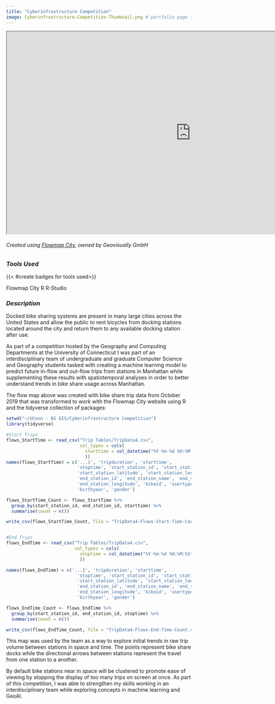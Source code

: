```yaml
---
title: "Cyberinfrastructure Competition"
image: Cyberinfrastructure-Competition-Thumbnail.png # portfolio page thumbnail image
---
```


```{=html}
<iframe width="1000" height="550" src="https://app.flowmap.city/public/01a0dbe4-8cc1-4135-9ba1-a49ce81b4870" title="Flowmap"></iframe>
```
###### *Created using [Flowmap City](https://www.flowmap.city/), owned by Geovisually GmbH*

### *Tools Used*

{{< #create badges for tools used>}}

[Flowmap City]{.badge .rounded-pill .bg-success} [R]{.badge .rounded-pill .bg-success} [R-Studio]{.badge .rounded-pill .bg-success}

### *Description*

Docked bike sharing systems are present in many large cities across the United States and allow the public to rent bicycles from docking stations located around the city and return them to any available docking station after use.

As part of a competition hosted by the Geography and Computing Departments at the University of Connecticut I was part of an interdisciplinary team of undergraduate and graduate Computer Science and Geography students tasked with creating a machine learning model to predict future in-flow and out-flow trips from stations in Manhattan while supplementing these results with spatiotemporal analyses in order to better understand trends in bike share usage across Manhattan.

The flow map above was created with bike share trip data from October 2019 that was transformed to work with the Flowmap City website using R and the tidyverse collection of packages:

```r
setwd("~/UConn - BS GIS/Cyberinfrastructure Competition")
library(tidyverse)

#Start Trips
flows_StartTime <- read_csv("Trip Tables/TripData4.csv",
                            col_types = cols(
                              starttime = col_datetime("%Y-%m-%d %H:%M:%S")
                              ))
names(flows_StartTime) = c('...1', 'tripduration', 'starttime',
                           'stoptime', 'start_station_id', 'start_station_name',
                           'start_station_latitude', 'start_station_longitude',
                           'end_station_id', 'end_station_name', 'end_station_latitude',
                           'end_station_longitude', 'bikeid', 'usertype',
                           'birthyear', 'gender')

flows_StartTime_Count <- flows_StartTime %>%
  group_by(start_station_id, end_station_id, starttime) %>%
  summarise(count = n())

write_csv(flows_StartTime_Count, file = "TripData4-Flows-Start-Time-Count.csv")


#End Trips
flows_EndTime <- read_csv("Trip Tables/TripData4.csv",
                          col_types = cols(
                            stoptime = col_datetime("%Y-%m-%d %H:%M:%S")
                            ))

names(flows_EndTime) = c('...1', 'tripduration', 'starttime',
                           'stoptime', 'start_station_id', 'start_station_name',
                           'start_station_latitude', 'start_station_longitude',
                           'end_station_id', 'end_station_name', 'end_station_latitude',
                           'end_station_longitude', 'bikeid', 'usertype',
                           'birthyear', 'gender')

flows_EndTime_Count <- flows_EndTime %>%
  group_by(start_station_id, end_station_id, stoptime) %>%
  summarise(count = n())

write_csv(flows_EndTime_Count, file = "TripData4-Flows-End-Time-Count.csv")
```

This map was used by the team as a way to explore initial trends in raw trip volume between stations in space and time. The points represent bike share docks while the directional arrows between stations represent the travel from one station to a another.

By default bike stations near in space will be clustered to promote ease of viewing by stopping the display of too many trips on screen at once. As part of this competition, I was able to strengthen my skills working in an interdisciplinary team while exploring concepts in machine learning and GeoAI.
